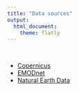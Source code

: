 ---
title: "Data sources"
output: 
  html_document:
    theme: flatly
---

$~$

* [Copernicus](http://www.copernicus.eu/)
* [EMODnet](http://www.emodnet.eu/)
* [Natural Earth Data](http://www.naturalearthdata.com/)